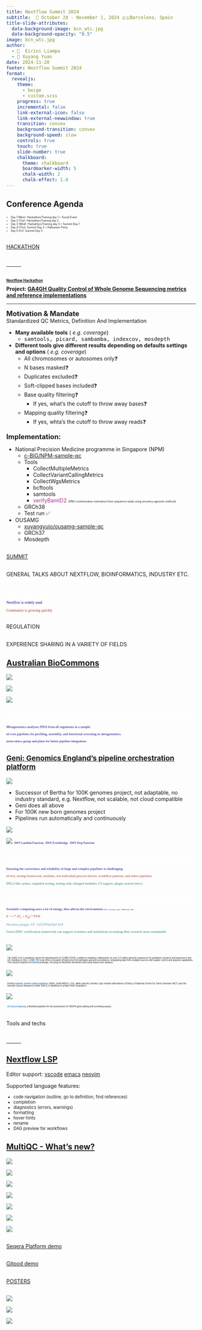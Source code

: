 ```yaml
---
title: Nextflow Summit 2024
subtitle:  📅 October 28 - November 1, 2024 🇪🇸Barcelona, Spain
title-slide-attributes: 
  data-background-image: bcn_wtc.jpg
  data-background-opacity: "0.5"
image: bcn_wtc.jpg
author: 
  - 👩  Eirini Liampa
  - 🤵 Xuyang Yuan
date: 2024-11-20
footer: Nextflow Summit 2024
format: 
  revealjs:
    theme: 
      - beige
      - custom.scss
    progress: true
    incremental: false
    link-external-icon: false
    link-external-newwindow: true
    transition: convex
    background-transition: convex
    background-speed: slow
    controls: true
    touch: true
    slide-number: true
    chalkboard:
      theme: chalkboard
      boardmarker-width: 5
      chalk-width: 2
      chalk-effect: 1.0
---
```


## Conference Agenda {background-video="NextflowSummit2024.m4v" background-video-loop="true" background-video-muted="true" background-video-size="cover" background-opacity="0.73"}


::: {.incremental .mono .highlight-last style="font-size: 0.5em"}
- Day 1 (Mon): Hackathon/Training day 1 + Social Event
- Day 2 (Tue): Hackathon/Training day 2
- Day 3 (Wed): Hackathon/Training day 3 + Summit Day 1
- Day 4 (Thu): Summit Day 2 + Halloween Party
- Day 5 (Fri): Summit Day 3
:::

## {.center}
[HACKATHON](https://github.com/orgs/nf-core/projects/76){.r-fit-text}


## {data-background-image="slide-1.png" data-background-size="contain" data-background-opacity="1"}

:::{.r-fit-text}
[&nbsp;&nbsp;&nbsp;&nbsp;&nbsp;&nbsp;&nbsp;&nbsp;&nbsp;&nbsp;](https://github.com/orgs/nf-core/projects/76){.no-external-icon}
:::


## {data-background-image="slide-2.png" data-background-size="contain" data-background-opacity="1"}

## {data-background-image="slide-3.png" data-background-size="contain" data-background-opacity="1"}


## [Nextflow Hackathon](https://github.com/orgs/nf-core/projects/76) {data-background-image="hackathon_board.png" data-background-size="contain" data-background-opacity="0.1" style="font-size: 0.7em;"}
**Project: [GA4GH Quality Control of Whole Genome Sequencing metrics and reference implementations](https://github.com/ga4gh/quality-control-wgs)**  
<hr>

:::: {layout="[12,-2,10]"}


::: {.column-smaller-lightblue}

[Motivation & Mandate]{style="font-size:1.3em; font-weight: bold;"}  
Standardized QC Metrics, Definition And Implementation

- **Many available tools** ( _e.g. coverage_)
    - [samtools, picard, sambamba, indexcov, mosdepth]{style="font-family: monospace;"}
- **Different tools give different results depending on defaults settings and options** ( _e.g. coverage_)
    - All chromosomes or autosomes only❓
    - N bases masked❓ 
    - Duplicates excluded❓
    - Soft-clipped bases included❓
    - Base quality filtering❓ 
      - If yes, what's the cutoff to throw away bases❓
    - Mapping quality filtering❓ 
      - If yes, whta's the cutoff to throw away reads❓  



:::

::: {.column-smaller-lightgreen}

[Implementation:]{style="font-size:1.3em; font-weight: bold;"}

- National Precision Medicine programme in Singapore (NPM)  
  - [c-BIG/NPM-sample-qc](https://github.com/c-BIG/NPM-sample-qc)  
  - Tools
    - CollectMultipleMetrics
    - CollectVariantCallingMetrics
    - CollectWgsMetrics
    - bcftools
    - samtools
    - [verifyBamID2]{style="color:#AE338C"} [(DNA contamination estimation from sequence reads using ancestry-agnostic
    method)]{style="font-size:0.5em;"}
  - GRCh38
  - Test run ✅
- OUSAMG 
   - [xuyangyuio/ousamg-sample-qc](https://github.com/xuyangyuio/ousamg-sample-qc/tree/dev)
   - GRCh37
   - Mosdepth

:::

::::


## {.center}
[SUMMIT](https://www.youtube.com/watch?v=bImg8qIa23I&list=PLPZ8WHdZGxmVKQga4KE15YVt95i-QXVvE){.r-fit-text}


## {data-background-image="slide-4.png" data-background-size="contain" data-background-opacity="1"}


## {.center}
[GENERAL TALKS ABOUT NEXTFLOW, BIOINFORMATICS, INDUSTRY ETC.]{.r-fit-text}

## {data-background-image="slide-5.png" data-background-size="contain" data-background-opacity="1"}

## {data-background-image="slide-6.png" data-background-size="contain" data-background-opacity="1"}

## {data-background-image="slide-7.png" data-background-size="contain" data-background-opacity="1"}

## {data-background-image="slide-11.png" data-background-size="contain" data-background-opacity="1"}


## {data-background-image="evan_update.png" data-background-size="contain" data-background-opacity="1"}
:::: {.r-stack style="font-size: 0.7em;font-family:'Caveat', cursive; color: #000080;"}

:::{ .fragment .fade-in style="background-color: rgba(255, 255, 255, 0.5); border-radius: 1.5em; padding-left: 30em; padding-righ:30m;"}
&nbsp;  
&nbsp;
:::

:::{.fragment .fade-in-then-out}
Nextflow is widely used
:::


:::{.fragment .fade-in-then-out}
[Community is growing quickly]{style="color: #A93226;"}
:::

::::




## {.center}
[REGULATION]{.r-fit-text}

## {data-background-image="slide-9.png" data-background-size="contain" data-background-opacity="1"}

## {data-background-image="slide-10.png" data-background-size="contain" data-background-opacity="1"}


## {.center}
[EXPERIENCE SHARING IN A VARIETY OF FIELDS]{.r-fit-text}

<!-- use cases -->

## [Australian BioCommons](https://www.youtube.com/watch?v=1fCrYAofF70)
:::: {.r-stack}
![](australian_biocommons.png){.r-stretch}

![](biocommon-omics.png){.fragment .r-stretch}

![](./biocommon_3.png){.fragment .r-stretch}
::::



## {data-background-image="metagenomics.png" data-background-size="contain" data-background-opacity="1"}
:::: {.r-stack style="font-size: 0.65em;font-family:'Caveat', cursive; color: #000080;"}

:::{ .fragment .fade-in style="background-color: rgba(255, 255, 255, 0.5); border-radius: 1.5em; padding-left: 41em; padding-righ:41m;"}
&nbsp;  
&nbsp;
:::

:::{.fragment .fade-in-then-out}
[Metagenomics analyzes DNA from all organisms in a sample.]{style="word-break: break-all;"}
:::


:::{.fragment .fade-in-then-out}
nf-core pipelines for profiling, assembly, and functional screening in metagenomics.
:::


:::{.fragment .fade-in-then-out}
meta-omics group and plans for better pipeline integration.
:::

::::


## [Geni: Genomics England's pipeline orchestration platform](https://www.youtube.com/watch?v=EP8jvBsVACg){style="font-size:0.9em;"}

::::: {.r-stack}

:::: {layout-ncol=2}
![](geni.png) 

:::{.incremental .side-bullets}
- Successor of Bertha for 100K genomes project, not adaptable, no industry standard, e.g. Nextflow, not scalable, not cloud compatible
- Geni does all above 
- For 100K new born genomes project
- Pipelines run automatically and continuously
:::

::::

![](geni_1.png){.fragment .r-stretch}

![](geni_3.png){.fragment .r-stretch}
[AWS Lambda Function]{.fragment .absolute bottom="67%" right="20%" style="font-size:0.6em; font-family:'Caveat', cursive; color: #000080;"}
[AWS Eventbridge]{.fragment .absolute bottom="55%" right="13%" style="font-size:0.6em; font-family:'Caveat', cursive; color: #000080;"}
[AWS Step Function]{.fragment .absolute bottom="55%" right="37%" style="font-size:0.6em; font-family:'Caveat', cursive; color: #000080;"}


:::::





## {data-background-image="nf-test.png" data-background-size="contain" data-background-opacity="1"}

:::: {.r-stack style="font-size: 0.65em;font-family:'Caveat', cursive; color: #000080;"}

:::{ .fragment .fade-in style="background-color: rgba(255, 255, 255, 0.7); border-radius: 1.5em; padding-left: 41em; padding-righ:41m;"}
&nbsp;  
&nbsp;
:::

:::{.fragment .fade-in-then-out}
[Ensuring the correctness and reliability of large and complex pipelines is challenging]{style="word-break: break-all;"}
:::


:::{.fragment .fade-in-then-out}
[nf-test, testing framework, modular, test individual process blocks, workflow patterns, and entire pipelines]{style="word-break: break-all; color: #A93226;"}
:::


:::{.fragment .fade-in-then-out}
[DSL2-like syntax, snapshot testing, testing only changed modules, CI support, plugin system (new)]{style="word-break: break-all; color: #1D8348;"}
:::


::::


<!-- best practice -->

## {data-background-image="green.png" data-background-size="contain" data-background-opacity="1"}

:::: {.r-stack style="font-size: 0.65em;font-family:'Caveat', cursive; color: #000080;"}

:::{ .fragment .fade-in style="background-color: rgba(255, 255, 255, 0.7); border-radius: 1.5em; padding-left: 41em; padding-righ:41m;"}
&nbsp;  
&nbsp;
:::

:::{.fragment .fade-in-then-out}
[Scientific computing uses a lot of energy, thus affects the environment.]{style="word-break: break-all;"}[GPT-3: 552t Data center: 134Mt Total: 37Bt]{style="font-size: 0.5em;"}
:::


:::{.fragment .fade-in-then-out}
[$E = t * (P_c + P_m)* PUE$]{style="word-break: break-all; color: #A93226;"}
:::

:::{.fragment .fade-in-then-out}
[Nextflow plugin:&nbsp;]{style="color: #5990B3;"}[nf-col2footprint]{style="color: #5990B3;font-family: monospace;"}
:::


:::{.fragment .fade-in-then-out}
[Green DiSC certification framework can support scientists and institutions in making their research more sustainable. ]{style="word-break: break-all; color: #1D8348;"}
:::


::::

## {.scrollable}
::: {layout="[30,-5, 65]"}
[![](clibm-tre.png)](https://www.youtube.com/watch?v=F4hB8nqRSPQ) 

[The SARS-CoV-2 pandemic drove the development of CLIMB-COVID, a platform enabling collaboration on over 3.5 million genome sequences for pandemic research and response in the UK. Building on this, [CLIMB-TRE]{style="color:steelblue; font-weight: bold;"} now offers a broader infrastructure for pathogen genome surveillance, integrating data from multiple sources with quality control and analysis capabilities. This session explores its technical design, focusing on Nextflow workflows and cloud-based user analysis.]{style="font-size: 0.4em; display: inline-block; padding: 0.5em;"}  

[![](GHGA.png)](https://www.youtube.com/watch?v=M-gMbxPpU1w)

[Porting [somatic variant calling pipelines]{style="color:steelblue; font-weight: bold;"} (SNVs, Small INDELs, SVs, allele-specific somatic copy number aberrations (sCNAs)) of National Center for Tumor Diseases (NCT) and the German Cancer Research Center (DKFZ) to Nextflow to achiev FAIR compliance.]{style="font-size: 0.4em; display: inline-block; padding: 0.5em;"}  


[![](crispr.png)](https://www.youtube.com/watch?v=45M77V3Mm9g)

[[nf-core/crisprseq]{style="color:steelblue; font-weight: bold;"}, a Nextflow pipeline for the assessment of CRISPR gene editing and screening assays.]{style="font-size: 0.4em; display: inline-block; padding: 0.5em;"}  


:::


<!-- tools, techs   -->

## {.center}
[Tools and techs]{.r-fit-text}

## {data-background-image="slide-8.png" data-background-size="contain" data-background-opacity="1"}
:::{.r-fit-text}
[&nbsp;&nbsp;&nbsp;&nbsp;&nbsp;&nbsp;&nbsp;&nbsp;&nbsp;&nbsp;](https://seqera.io/ask-ai){.no-external-icon}
:::


## [Nextflow LSP](https://github.com/nextflow-io/language-server)
Editor support:
[vscode](https://marketplace.visualstudio.com/items?itemName=nextflow.nextflow)
[emacs](https://github.com/emacs-lsp/lsp-mode/pull/4606) 
[neovim](https://github.com/nextflow-io/language-server/issues/56)

Supported language features:

::: {style="font-size: 0.8em"}

- code navigation (outline, go to definition, find references)  
- completion  
- diagnostics (errors, warnings)  
- formatting  
- hover hints  
- rename  
- DAG preview for workflows  

:::  


## [MultiQC - What's new?](https://www.youtube.com/watch?v=-qwmeHyY6T0)
::: {.r-stack}

![](./multiqc_1.png){.r-stretch}

[![](./multiqc_2.png){.fragment .r-stretch}](https://seqera.io/multiqc/)

![](./multiqc_3.png){.fragment .r-stretch}

![](./multiqc_4.png){.fragment .r-stretch}

![](./multiqc_5.2.png){.fragment .r-stretch}

![](./multiqc_5.3.png){.fragment .r-stretch}

![](./multiqc_6.png){.fragment .r-stretch}

:::


## {.center}

::: {.r-fit-text}
[Seqera Platform demo](https://cloud.seqera.io/orgs/community/workspaces/showcase/launchpad)
:::


## {.center}

::: {.r-fit-text}
[Gitpod demo](https://gitlab.com/DPIPE/labautomation/steps/-/tree/61-test-for-triopipe?ref_type=heads){title="Open in a browser with Gitpod extension installed"}
:::


## {.center}
[POSTERS](https://summit.nextflow.io/2024/barcelona/posters/){.r-fit-text}


##
::: {.r-stack}
![](group.jpg){.fragment .r-stretch }

![](eirini.jpg){.fragment .r-stretch}

![](xuyang.jpg){.fragment .r-stretch }

:::
